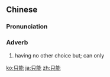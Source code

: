 ==Chinese==
{{zh-forms}}

===Pronunciation===
{{zh-pron
|m=zhǐnéng
|c=zi2 nang4
|mn=qz:chí-nn̂g/xm,zz:chí-lêng
|cat=adv
}}

===Adverb===
{{zh-adv}}

# having no other choice but; can only

[[ko:只能]]
[[ja:只能]]
[[zh:只能]]